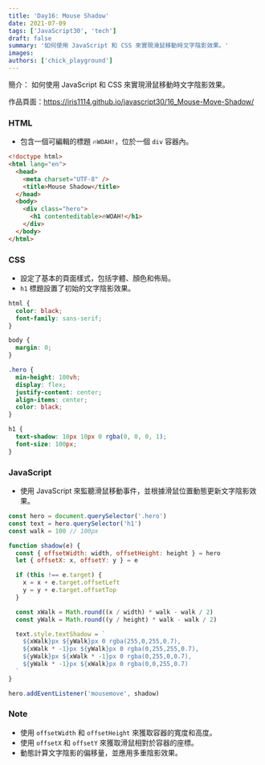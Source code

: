```yaml
---
title: 'Day16: Mouse Shadow'
date: 2021-07-09
tags: ['JavaScript30', 'tech']
draft: false
summary: '如何使用 JavaScript 和 CSS 來實現滑鼠移動時文字陰影效果。'
images:
authors: ['chick_playground']
---
```


簡介： 如何使用 JavaScript 和 CSS 來實現滑鼠移動時文字陰影效果。

作品頁面：https://iris1114.github.io/javascript30/16_Mouse-Move-Shadow/

### HTML

- 包含一個可編輯的標題 `🔥WOAH!`，位於一個 `div` 容器內。

```html
<!doctype html>
<html lang="en">
  <head>
    <meta charset="UTF-8" />
    <title>Mouse Shadow</title>
  </head>
  <body>
    <div class="hero">
      <h1 contenteditable>🔥WOAH!</h1>
    </div>
  </body>
</html>
```

### CSS

- 設定了基本的頁面樣式，包括字體、顏色和佈局。
- `h1` 標題設置了初始的文字陰影效果。

```css
html {
  color: black;
  font-family: sans-serif;
}

body {
  margin: 0;
}

.hero {
  min-height: 100vh;
  display: flex;
  justify-content: center;
  align-items: center;
  color: black;
}

h1 {
  text-shadow: 10px 10px 0 rgba(0, 0, 0, 1);
  font-size: 100px;
}
```

### JavaScript

- 使用 JavaScript 來監聽滑鼠移動事件，並根據滑鼠位置動態更新文字陰影效果。

```javascript
const hero = document.querySelector('.hero')
const text = hero.querySelector('h1')
const walk = 100 // 100px

function shadow(e) {
  const { offsetWidth: width, offsetHeight: height } = hero
  let { offsetX: x, offsetY: y } = e

  if (this !== e.target) {
    x = x + e.target.offsetLeft
    y = y + e.target.offsetTop
  }

  const xWalk = Math.round((x / width) * walk - walk / 2)
  const yWalk = Math.round((y / height) * walk - walk / 2)

  text.style.textShadow = `
    ${xWalk}px ${yWalk}px 0 rgba(255,0,255,0.7),
    ${xWalk * -1}px ${yWalk}px 0 rgba(0,255,255,0.7),
    ${yWalk}px ${xWalk * -1}px 0 rgba(0,255,0,0.7),
    ${yWalk * -1}px ${xWalk}px 0 rgba(0,0,255,0.7)
  `
}

hero.addEventListener('mousemove', shadow)
```

### Note

- 使用 `offsetWidth` 和 `offsetHeight` 來獲取容器的寬度和高度。
- 使用 `offsetX` 和 `offsetY` 來獲取滑鼠相對於容器的座標。
- 動態計算文字陰影的偏移量，並應用多重陰影效果。
